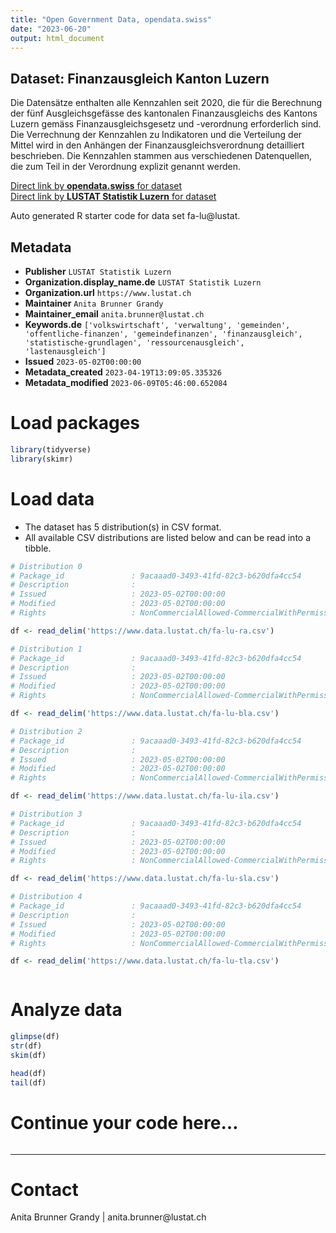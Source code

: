 ```yaml
---
title: "Open Government Data, opendata.swiss"
date: "2023-06-20"
output: html_document
---
```


## Dataset: Finanzausgleich Kanton Luzern

Die Datensätze enthalten alle Kennzahlen seit 2020, die für die Berechnung der fünf Ausgleichsgefässe des kantonalen Finanzausgleichs des Kantons Luzern gemäss Finanzausgleichsgesetz und -verordnung erforderlich sind. Die Verrechnung der Kennzahlen zu Indikatoren und die Verteilung der Mittel wird in den Anhängen der Finanzausgleichsverordnung detailliert beschrieben. Die Kennzahlen stammen aus verschiedenen Datenquellen, die zum Teil in der Verordnung explizit genannt werden.

[Direct link by **opendata.swiss** for dataset](https://opendata.swiss/de/dataset/finanzausgleich-kanton-luzern)<br>
[Direct link by **LUSTAT Statistik Luzern** for dataset](https://www.lustat.ch/daten?stichwort=Finanzausgleich)

Auto generated R starter code for data set fa-lu@lustat.

## Metadata

- **Publisher** `LUSTAT Statistik Luzern`
- **Organization.display_name.de** `LUSTAT Statistik Luzern`
- **Organization.url** `https://www.lustat.ch`
- **Maintainer** `Anita Brunner Grandy`
- **Maintainer_email** `anita.brunner@lustat.ch`
- **Keywords.de** `['volkswirtschaft', 'verwaltung', 'gemeinden', 'offentliche-finanzen', 'gemeindefinanzen', 'finanzausgleich', 'statistische-grundlagen', 'ressourcenausgleich', 'lastenausgleich']`
- **Issued** `2023-05-02T00:00:00`
- **Metadata_created** `2023-04-19T13:09:05.335326`
- **Metadata_modified** `2023-06-09T05:46:00.652084`


# Load packages

```r

library(tidyverse)
library(skimr)

```

# Load data

-   The dataset has 5 distribution(s) in CSV format.
-   All available CSV distributions are listed below and can be read into a tibble.

```r

# Distribution 0
# Package_id               : 9acaaad0-3493-41fd-82c3-b620dfa4cc54
# Description              : 
# Issued                   : 2023-05-02T00:00:00
# Modified                 : 2023-05-02T00:00:00
# Rights                   : NonCommercialAllowed-CommercialWithPermission-ReferenceRequired

df <- read_delim('https://www.data.lustat.ch/fa-lu-ra.csv')

# Distribution 1
# Package_id               : 9acaaad0-3493-41fd-82c3-b620dfa4cc54
# Description              : 
# Issued                   : 2023-05-02T00:00:00
# Modified                 : 2023-05-02T00:00:00
# Rights                   : NonCommercialAllowed-CommercialWithPermission-ReferenceRequired

df <- read_delim('https://www.data.lustat.ch/fa-lu-bla.csv')

# Distribution 2
# Package_id               : 9acaaad0-3493-41fd-82c3-b620dfa4cc54
# Description              : 
# Issued                   : 2023-05-02T00:00:00
# Modified                 : 2023-05-02T00:00:00
# Rights                   : NonCommercialAllowed-CommercialWithPermission-ReferenceRequired

df <- read_delim('https://www.data.lustat.ch/fa-lu-ila.csv')

# Distribution 3
# Package_id               : 9acaaad0-3493-41fd-82c3-b620dfa4cc54
# Description              : 
# Issued                   : 2023-05-02T00:00:00
# Modified                 : 2023-05-02T00:00:00
# Rights                   : NonCommercialAllowed-CommercialWithPermission-ReferenceRequired

df <- read_delim('https://www.data.lustat.ch/fa-lu-sla.csv')

# Distribution 4
# Package_id               : 9acaaad0-3493-41fd-82c3-b620dfa4cc54
# Description              : 
# Issued                   : 2023-05-02T00:00:00
# Modified                 : 2023-05-02T00:00:00
# Rights                   : NonCommercialAllowed-CommercialWithPermission-ReferenceRequired

df <- read_delim('https://www.data.lustat.ch/fa-lu-tla.csv')



```

# Analyze data

```r

glimpse(df)
str(df)
skim(df)

head(df)
tail(df)

```

# Continue your code here...

```r

```

------------------------------------------------------------------------

# Contact

Anita Brunner Grandy | anita.brunner@lustat.ch
